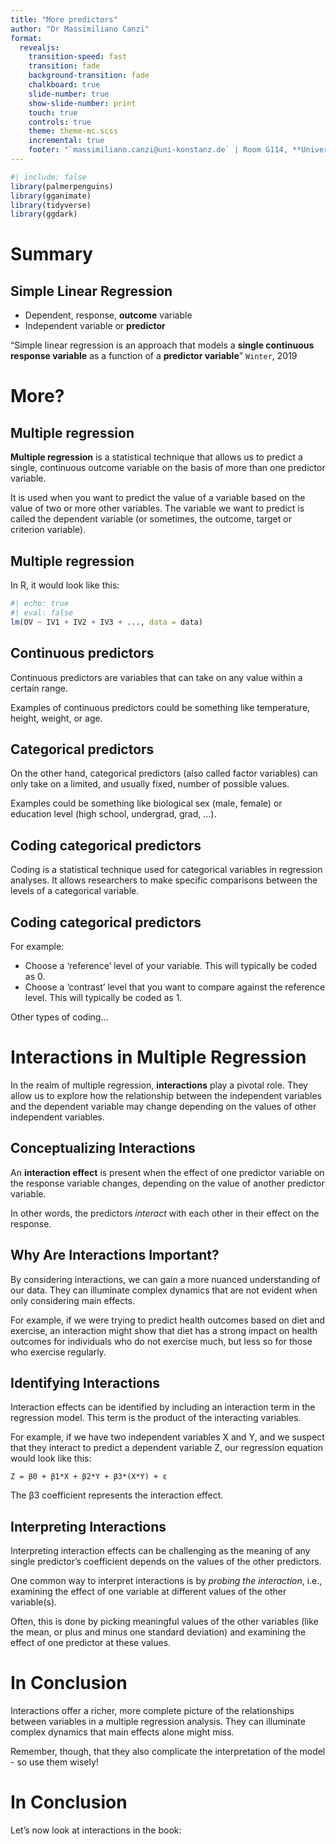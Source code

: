 ```yaml
---
title: "More predictors"
author: "Dr Massimiliano Canzi"
format: 
  revealjs:
    transition-speed: fast
    transition: fade
    background-transition: fade
    chalkboard: true
    slide-number: true
    show-slide-number: print
    touch: true
    controls: true
    theme: theme-mc.scss
    incremental: true
    footer: "`massimiliano.canzi@uni-konstanz.de` | Room G114, **Universität Konstanz**. Universitätstr. 10, 78467 Konstanz DE"
---
```


```r
#| include: false
library(palmerpenguins)
library(gganimate)
library(tidyverse)
library(ggdark)
```

# Summary 

## Simple Linear Regression 

- Dependent, response, __outcome__ variable
- Independent variable or __predictor__

"Simple linear regression is an approach that models a __single continuous response variable__ as a function of a __predictor variable__" `Winter`, 2019

# More?

## Multiple regression

**Multiple regression** is a statistical technique that allows us to predict a single, continuous outcome variable on the basis of more than one predictor variable.

It is used when you want to predict the value of a variable based on the value of two or more other variables. The variable we want to predict is called the dependent variable (or sometimes, the outcome, target or criterion variable).

## Multiple regression

In R, it would look like this: 

```r
#| echo: true
#| eval: false
lm(OV ~ IV1 + IV2 + IV3 + ..., data = data)
```

## Continuous predictors 

Continuous predictors are variables that can take on any value within a certain range.  

Examples of continuous predictors could be something like temperature, height, weight, or age.  

## Categorical predictors 

On the other hand, categorical predictors (also called factor variables) can only take on a limited, and usually fixed, number of possible values.

Examples could be something like biological sex (male, female) or education level (high school, undergrad, grad, ...).

## Coding categorical predictors 

Coding is a statistical technique used for categorical variables in regression analyses. It allows researchers to make specific comparisons between the levels of a categorical variable.  

## Coding categorical predictors 

For example: 

- Choose a 'reference' level of your variable. This will typically be coded as 0.  
- Choose a 'contrast' level that you want to compare against the reference level. This will typically be coded as 1.

Other types of coding...

# Interactions in Multiple Regression 

In the realm of multiple regression, **interactions** play a pivotal role. They allow us to explore how the relationship between the independent variables and the dependent variable may change depending on the values of other independent variables.

## Conceptualizing Interactions

An **interaction effect** is present when the effect of one predictor variable on the response variable changes, depending on the value of another predictor variable.

In other words, the predictors *interact* with each other in their effect on the response.

## Why Are Interactions Important?

By considering interactions, we can gain a more nuanced understanding of our data. They can illuminate complex dynamics that are not evident when only considering main effects.

For example, if we were trying to predict health outcomes based on diet and exercise, an interaction might show that diet has a strong impact on health outcomes for individuals who do not exercise much, but less so for those who exercise regularly.

## Identifying Interactions

Interaction effects can be identified by including an interaction term in the regression model. This term is the product of the interacting variables.

For example, if we have two independent variables X and Y, and we suspect that they interact to predict a dependent variable Z, our regression equation would look like this:

`Z = β0 + β1*X + β2*Y + β3*(X*Y) + ε`

The β3 coefficient represents the interaction effect.

## Interpreting Interactions

Interpreting interaction effects can be challenging as the meaning of any single predictor's coefficient depends on the values of the other predictors.

One common way to interpret interactions is by *probing the interaction*, i.e., examining the effect of one variable at different values of the other variable(s).

Often, this is done by picking meaningful values of the other variables (like the mean, or plus and minus one standard deviation) and examining the effect of one predictor at these values.

# In Conclusion

Interactions offer a richer, more complete picture of the relationships between variables in a multiple regression analysis. They can illuminate complex dynamics that main effects alone might miss.

Remember, though, that they also complicate the interpretation of the model - so use them wisely!

# In Conclusion 

Let's now look at interactions in the book: 
